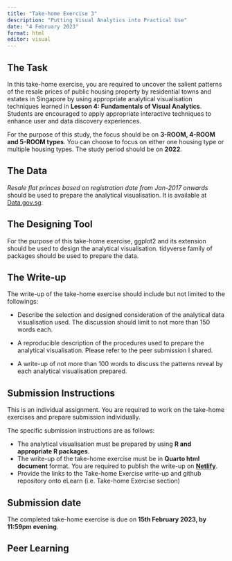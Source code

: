 ```yaml
---
title: "Take-home Exercise 3"
description: "Putting Visual Analytics into Practical Use"
date: "4 February 2023"
format: html
editor: visual
---
```


## The Task

In this take-home exercise, you are required to uncover the salient patterns of the resale prices of public housing property by residential towns and estates in Singapore by using appropriate analytical visualisation techniques learned in **Lesson 4: Fundamentals of Visual Analytics**.  Students are encouraged to apply appropriate interactive techniques to enhance user and data discovery experiences. 

For the purpose of this study, the focus should be on **3-ROOM, 4-ROOM and 5-ROOM types**.  You can choose to focus on either one housing type or multiple housing types.  The study period should be on **2022**. 

## The Data

*Resale flat princes based on registration date from Jan-2017 onwards* should be used to prepare the analytical visualisation. It is available at [Data.gov.sg](https://data.gov.sg/).

 
## The Designing Tool

For the purpose of this take-home exercise, ggplot2 and its extension should be used to design the analytical visualisation.  tidyverse family of packages should be used to prepare the data.

## The Write-up

The write-up of the take-home exercise should include but not limited to the followings:

-   Describe the selection and designed consideration of the analytical data visualisation used.  The discussion should limit to not more than 150 words each.    

-   A reproducible description of the procedures used to prepare the analytical visualisation. Please refer to the peer submission I shared.

-   A write-up of not more than 100 words to discuss the patterns reveal by each analytical visualisation prepared.

## Submission Instructions

This is an individual assignment. You are required to work on the take-home exercises and prepare submission individually.

The specific submission instructions are as follows:

-   The analytical visualisation must be prepared by using **R and appropriate R packages**.
-   The write-up of the take-home exercise must be in **Quarto html document** format. You are required to publish the write-up on [**Netlify**](https://www.netlify.com/).
-   Provide the links to the Take-home Exercise write-up and github repository onto eLearn (i.e. Take-home Exercise section)

## Submission date

The completed take-home exercise is due on **15th February 2023, by 11:59pm evening**.

## Peer Learning




